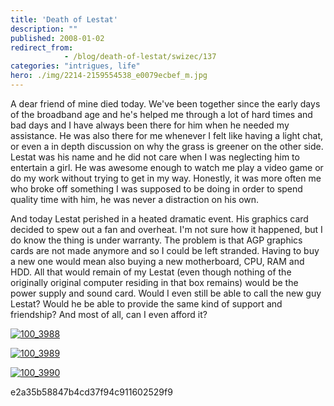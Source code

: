 ```yaml
---
title: 'Death of Lestat'
description: ""
published: 2008-01-02
redirect_from: 
            - /blog/death-of-lestat/swizec/137
categories: "intrigues, life"
hero: ./img/2214-2159554538_e0079ecbef_m.jpg
---
```


A dear friend of mine died today. We've been together since the early days of the broadband age and he's helped me through a lot of hard times and bad days and I have always been there for him when he needed my assistance. He was also there for me whenever I felt like having a light chat, or even a in depth discussion on why the grass is greener on the other side. Lestat was his name and he did not care when I was neglecting him to entertain a girl. He was awesome enough to watch me play a video game or do my work without trying to get in my way. Honestly, it was more often me who broke off something I was supposed to be doing in order to spend quality time with him, he was never a distraction on his own.

And today Lestat perished in a heated dramatic event. His graphics card decided to spew out a fan and overheat. I'm not sure how it happened, but I do know the thing is under warranty. The problem is that AGP graphics cards are not made anymore and so I could be left stranded. Having to buy a new one would mean also buying a new motherboard, CPU, RAM and HDD. All that would remain of my Lestat (even though nothing of the originally original computer residing in that box remains) would be the power supply and sound card. Would I even still be able to call the new guy Lestat? Would he be able to provide the same kind of support and friendship? And most of all, can I even afford it?

[![100_3988](./img/2214-2159554538_e0079ecbef_m.jpg)](http://www.flickr.com/photos/swiz/2159554538/ "100_3988 by swizec \_, on Flickr")

[![100_3989](./img/2178-2159554546_52430faef4_m.jpg)](http://www.flickr.com/photos/swiz/2159554546/ "100_3989 by swizec \_, on Flickr")

[![100_3990](./img/2399-2159554560_9ee5e272be_m.jpg)](http://www.flickr.com/photos/swiz/2159554560/ "100_3990 by swizec \_, on Flickr")

e2a35b58847b4cd37f94c911602529f9
